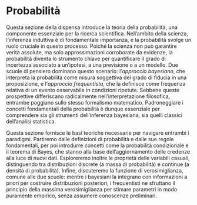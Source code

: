 # Probabilità {.unnumbered}

Questa sezione della dispensa introduce la teoria della probabilità, una componente essenziale per la ricerca scientifica. Nell'ambito della scienza, l'inferenza induttiva è di fondamentale importanza, e la probabilità svolge un ruolo cruciale in questo processo. Poiché la scienza non può garantire verità assolute, ma solo approssimazioni corroborate da evidenze, la probabilità diventa lo strumento chiave per quantificare il grado di incertezza associato a un’ipotesi, a una previsione o a un modello. Due scuole di pensiero dominano questo scenario: l’*approccio bayesiano*, che interpreta la probabilità come misura soggettiva del grado di fiducia in una proposizione, e l’*approccio frequentista*, che la definisce come frequenza relativa di un evento osservabile in condizioni ripetute. Sebbene queste prospettive differiscano radicalmente nell’interpretazione filosofica, entrambe poggiano sullo stesso formalismo matematico. Padroneggiare i concetti fondamentali della probabilità è dunque essenziale per comprendere sia gli strumenti dell’inferenza bayesiana, sia quelli classici dell’analisi statistica.

Questa sezione fornisce le basi teoriche necessarie per navigare entrambi i paradigmi. Partiremo dalle definizioni di probabilità e dalle sue regole fondamentali, per poi introdurre concetti come la probabilità condizionale e il teorema di Bayes, che stanno alla base dell’aggiornamento delle credenze alla luce di nuovi dati. Esploreremo inoltre le proprietà delle variabili casuali, distinguendo tra distribuzioni discrete (a massa di probabilità) e continue (a densità di probabilità). Infine, discuteremo la funzione di verosimiglianza, comune alle due scuole: mentre i bayesiani la integrano con informazioni a priori per costruire distribuzioni posteriori, i frequentisti ne sfruttano il principio della massima verosimiglianza per stimare parametri in modo puramente empirico, senza assumere conoscenze preliminari.
